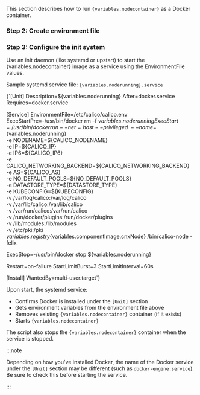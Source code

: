 

This section describes how to run <code>{variables.nodecontainer}</code> as a Docker container.

<NonClusterReadOnlyStep />

### Step 2: Create environment file

<EnvironmentFile nodecontainer={variables.nodecontainer} />

### Step 3: Configure the init system

Use an init daemon (like systemd or upstart) to start the {variables.nodecontainer} image as a service using the EnvironmentFile values.

Sample systemd service file: `{variables.noderunning}.service`

<CodeBlock language='shell'>
{`[Unit]
Description=${variables.noderunning}
After=docker.service
Requires=docker.service

[Service]
EnvironmentFile=/etc/calico/calico.env
ExecStartPre=-/usr/bin/docker rm -f ${variables.noderunning}
ExecStart=/usr/bin/docker run --net=host --privileged \
 --name=${variables.noderunning} \
 -e NODENAME=$\{CALICO_NODENAME} \
 -e IP=$\{CALICO_IP} \
 -e IP6=$\{CALICO_IP6} \
 -e CALICO_NETWORKING_BACKEND=$\{CALICO_NETWORKING_BACKEND} \
 -e AS=$\{CALICO_AS} \
 -e NO_DEFAULT_POOLS=$\{NO_DEFAULT_POOLS} \
 -e DATASTORE_TYPE=$\{DATASTORE_TYPE} \
 -e KUBECONFIG=$\{KUBECONFIG} \
 -v /var/log/calico:/var/log/calico \
 -v /var/lib/calico:/var/lib/calico \
 -v /var/run/calico:/var/run/calico \
 -v /run/docker/plugins:/run/docker/plugins \
 -v /lib/modules:/lib/modules \
 -v /etc/pki:/pki \
 ${variables.registry}${variables.componentImage.cnxNode} /bin/calico-node -felix

ExecStop=-/usr/bin/docker stop ${variables.noderunning}

Restart=on-failure
StartLimitBurst=3
StartLimitInterval=60s

[Install]
WantedBy=multi-user.target`}
</CodeBlock>

Upon start, the systemd service:

- Confirms Docker is installed under the `[Unit]` section
- Gets environment variables from the environment file above
- Removes existing <code>{variables.nodecontainer}</code> container (if it exists)
- Starts <code>{variables.nodecontainer}</code>

The script also stops the <code>{variables.nodecontainer}</code> container when the service is stopped.

:::note

Depending on how you've installed Docker, the name of the Docker service
under the `[Unit]` section may be different (such as `docker-engine.service`).
Be sure to check this before starting the service.

:::
